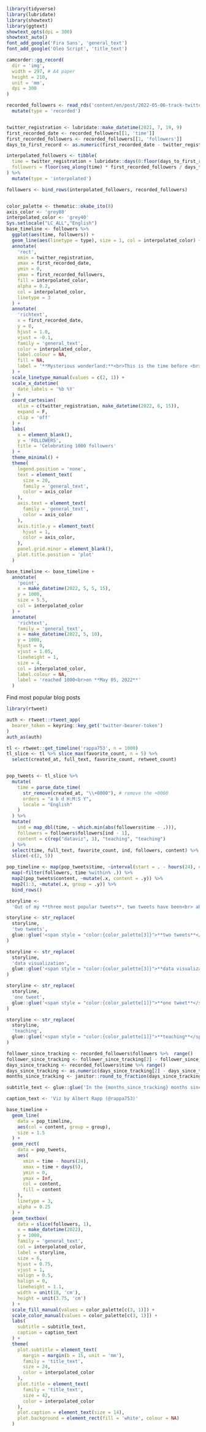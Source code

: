 ```{r}
library(tidyverse)
library(lubridate)
library(showtext)
library(ggtext)
showtext_opts(dpi = 300)
showtext_auto()
font_add_google('Fira Sans', 'general_text')
font_add_google('Oleo Script', 'title_text')

camcorder::gg_record(
  dir = 'img',
  width = 297, # A4 paper
  height = 210,
  unit = 'mm',
  dpi = 300
)
```


```{r}
recorded_followers <- read_rds('content/en/post/2022-05-06-track-twitter-follower/followers.rds') %>% 
  mutate(type = 'recorded')


twitter_registration <- lubridate::make_datetime(2021, 7, 19, 9)
first_recorded_date <- recorded_followers[[1, 'time']] 
first_recorded_followers <- recorded_followers[[1, 'followers']] 
days_to_first_record <- as.numeric(first_recorded_date - twitter_registration) 

interpolated_followers <- tibble(
  time = twitter_registration + lubridate::days(0:floor(days_to_first_record)),
  followers = floor(seq_along(time) * first_recorded_followers / days_to_first_record)
) %>% 
  mutate(type = 'interpolated')

followers <- bind_rows(interpolated_followers, recorded_followers)


color_palette <- thematic::okabe_ito(8)
axis_color <- 'grey80'
interpolated_color <- 'grey40'
Sys.setlocale("LC_ALL","English")
base_timeline <- followers %>% 
  ggplot(aes(time, followers)) +
  geom_line(aes(linetype = type), size = 1, col = interpolated_color) +
  annotate(
    'rect',
    xmin = twitter_registration,
    xmax = first_recorded_date,
    ymin = 0,
    ymax = first_recorded_followers,
    fill = interpolated_color,
    alpha = 0.2,
    col = interpolated_color,
    linetype = 3
  ) +
  annotate(
    'richtext',
    x = first_recorded_date,
    y = 0,
    hjust = 1.0,
    vjust = -0.1,
    family = 'general_text',
    color = interpolated_color,
    label.colour = NA,
    fill = NA,
    label = '**Mysterious wonderland:**<br>This is the time before <br> I started tracking <br>followers automatically'
  ) +
  scale_linetype_manual(values = c(2, 1)) + 
  scale_x_datetime(
    date_labels = '%b %Y'
  ) +
  coord_cartesian(
    xlim = c(twitter_registration, make_datetime(2022, 6, 15)),
    expand = F, 
    clip = 'off'
  ) +
  labs(
    x = element_blank(),
    y = 'FOLLOWERS',
    title = 'Celebrating 1000 followers'
  ) +
  theme_minimal() +
  theme(
    legend.position = 'none',
    text = element_text(
      size = 20, 
      family = 'general_text',
      color = axis_color
    ),
    axis.text = element_text(
      family = 'general_text',
      color = axis_color
    ),
    axis.title.y = element_text(
      hjust = 1,
      color = axis_color,
    ),
    panel.grid.minor = element_blank(),
    plot.title.position = 'plot'
  )

base_timeline <- base_timeline + 
  annotate(
    'point',
    x = make_datetime(2022, 5, 5, 15),
    y = 1000,
    size = 5.5,
    col = interpolated_color
  ) +
  annotate(
    'richtext',
    family = 'general_text',
    x = make_datetime(2022, 5, 10),
    y = 1000,
    hjust = 0,
    vjust = 1.05,
    lineheight = 1,
    size = 4,
    col = interpolated_color,
    label.colour = NA,
    label = 'reached 1000<br>on **May 05, 2022**'
  )
```


Find most popular blog posts

```{r}
library(rtweet)

auth <- rtweet::rtweet_app(
  bearer_token = keyring::key_get('twitter-bearer-token')
)
auth_as(auth)

tl <- rtweet::get_timeline('rappa753', n = 1000)
tl_slice <- tl %>% slice_max(favorite_count, n = 5) %>% 
  select(created_at, full_text, favorite_count, retweet_count) 


pop_tweets <- tl_slice %>%
  mutate(
    time = parse_date_time(
      str_remove(created_at, "\\+0000"), # remove the +0000
      orders = "a b d H:M:S Y",
      locale = "English"
    )
  ) %>%
  mutate(
    ind = map_dbl(time, ~ which.min(abs(followers$time - .))),
    followers = followers$followers[ind - 1],
    content = c(rep("dataviz", 3), "teaching", "teaching")
  ) %>%
  select(time, full_text, favorite_count, ind, followers, content) %>%
  slice(-c(2, 5))

pop_timeline <- map(pop_tweets$time, ~interval(start = . - hours(24), end = . + days(5))) %>% 
  map(~filter(followers, time %within% .)) %>% 
  map2(pop_tweets$content, ~mutate(.x, content = .y)) %>% 
  map2(1:3, ~mutate(.x, group = .y)) %>% 
  bind_rows()
```


```{r}
storyline <- 
  'Out of my **three most popular tweets**, two tweets have been<br> about data visualization. That\'s not surprising.<br><br>But what I found interesting is that one tweet has been about teaching. Glad to see the #rstats community interested in that.'

storyline <- str_replace(
  storyline, 
  'two tweets', 
  glue::glue('<span style = "color:{color_palette[3]}">**two tweets**</span>')
)

storyline <- str_replace(
  storyline, 
  'data visualization', 
  glue::glue('<span style = "color:{color_palette[3]}">**data visualization**</span>')
)

storyline <- str_replace(
  storyline, 
  'one tweet', 
  glue::glue('<span style = "color:{color_palette[1]}">**one tweet**</span>')
)

storyline <- str_replace(
  storyline, 
  'teaching', 
  glue::glue('<span style = "color:{color_palette[1]}">**teaching**</span>')
)

follower_since_tracking <- recorded_followers$followers %>%  range()
follower_since_tracking <- follower_since_tracking[2] - follower_since_tracking[1]
days_since_tracking <- recorded_followers$time %>% range()
days_since_tracking <- as.numeric(days_since_tracking[2] - days_since_tracking[1])
months_since_tracking <- janitor::round_to_fraction(days_since_tracking / 30, denominator = 4)

subtitle_text <- glue::glue('In the {months_since_tracking} months since I track my Twitter stats, {follower_since_tracking} new people have been following me.')

caption_text <- 'Viz by Albert Rapp (@rappa753)'

base_timeline +
  geom_line(
    data = pop_timeline,
    aes(col = content, group = group),
    size = 1.5
  ) +
  geom_rect(
    data = pop_tweets,
    aes(
      xmin = time - hours(24),
      xmax = time + days(5),
      ymin = 0,
      ymax = Inf,
      col = content,
      fill = content
    ),
    linetype = 3,
    alpha = 0.25
  ) +
  geom_textbox(
    data = slice(followers, 1),
    x = make_datetime(2022),
    y = 1000,
    family = 'general_text',
    col = interpolated_color,
    label = storyline,
    size = 6,
    hjust = 0.75,
    vjust = 1,
    valign = 0.5,
    halign = 0,
    lineheight = 1.1,
    width = unit(18, 'cm'),
    height = unit(3.75, 'cm')
  ) +
  scale_fill_manual(values = color_palette[c(3, 1)]) +
  scale_color_manual(values = color_palette[c(3, 1)]) +
  labs(
    subtitle = subtitle_text,
    caption = caption_text
  ) +
  theme(
    plot.subtitle = element_text(
      margin = margin(b = 15, unit = 'mm'),
      family = 'title_text',
      size = 24,
      color = interpolated_color
    ),
    plot.title = element_text(
      family = 'title_text',
      size = 42,
      color = interpolated_color
    ),
    plot.caption = element_text(size = 14),
    plot.background = element_rect(fill = 'white', colour = NA)
  ) 
```